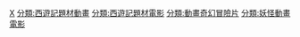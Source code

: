 
[[分類:各題材動畫電影|X]]
[[分類:西遊記題材動畫|分類:西遊記題材動畫]]
[[分類:西遊記題材電影|分類:西遊記題材電影]]
[[分類:動畫奇幻冒險片|分類:動畫奇幻冒險片]]
[[分類:妖怪動畫電影|分類:妖怪動畫電影]]